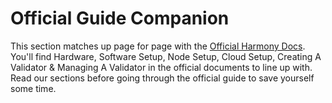 # Official Guide Companion
This section matches up page for page with the [Official Harmony Docs](https://docs.harmony.one). You'll find Hardware, Software Setup, Node Setup, Cloud Setup, Creating A Validator & Managing A Validator in the official documents to line up with. Read our sections before going through the official guide to save yourself some time.